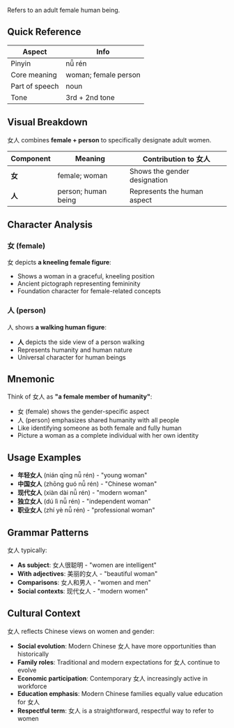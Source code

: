Refers to an adult female human being.

## Quick Reference

| Aspect         | Info                 |
| -------------- | -------------------- |
| Pinyin         | nǚ rén               |
| Core meaning   | woman; female person |
| Part of speech | noun                 |
| Tone           | 3rd + 2nd tone       |

## Visual Breakdown

女人 combines **female + person** to specifically designate adult women.

| Component | Meaning             | Contribution to 女人         |
| --------- | ------------------- | ---------------------------- |
| **女**    | female; woman       | Shows the gender designation |
| **人**    | person; human being | Represents the human aspect  |

## Character Analysis

### 女 (female)

女 depicts **a kneeling female figure**:

- Shows a woman in a graceful, kneeling position
- Ancient pictograph representing femininity
- Foundation character for female-related concepts

### 人 (person)

人 shows **a walking human figure**:

- **人** depicts the side view of a person walking
- Represents humanity and human nature
- Universal character for human beings

## Mnemonic

Think of 女人 as **"a female member of humanity"**:

- 女 (female) shows the gender-specific aspect
- 人 (person) emphasizes shared humanity with all people
- Like identifying someone as both female and fully human
- Picture a woman as a complete individual with her own identity

## Usage Examples

- **年轻女人** (nián qīng nǚ rén) - "young woman"
- **中国女人** (zhōng guó nǚ rén) - "Chinese woman"
- **现代女人** (xiàn dài nǚ rén) - "modern woman"
- **独立女人** (dú lì nǚ rén) - "independent woman"
- **职业女人** (zhí yè nǚ rén) - "professional woman"

## Grammar Patterns

女人 typically:

- **As subject**: 女人很聪明 - "women are intelligent"
- **With adjectives**: 美丽的女人 - "beautiful woman"
- **Comparisons**: 女人和男人 - "women and men"
- **Social contexts**: 现代女人 - "modern women"

## Cultural Context

女人 reflects Chinese views on women and gender:

- **Social evolution**: Modern Chinese 女人 have more opportunities than historically
- **Family roles**: Traditional and modern expectations for 女人 continue to evolve
- **Economic participation**: Contemporary 女人 increasingly active in workforce
- **Education emphasis**: Modern Chinese families equally value education for 女人
- **Respectful term**: 女人 is a straightforward, respectful way to refer to women
